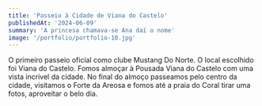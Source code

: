 ```yaml
---
title: 'Passeio à Cidade de Viana do Castelo'
publishedAt: '2024-06-09'
summary: 'A princesa chamava-se Ana daí o nome'
image: '/portfolio/portfolio-10.jpg'
---
```


O primeiro passeio oficial como clube Mustang Do Norte. O local escolhido foi Viana do Castelo. Fomos almoçar à Pousada Viana do Castelo com uma vista incrivel da cidade. No final do almoço passeamos pelo centro da cidade, visitamos o Forte da Areosa e fomos até a praia do Coral tirar uma fotos, aproveitar o belo dia.
